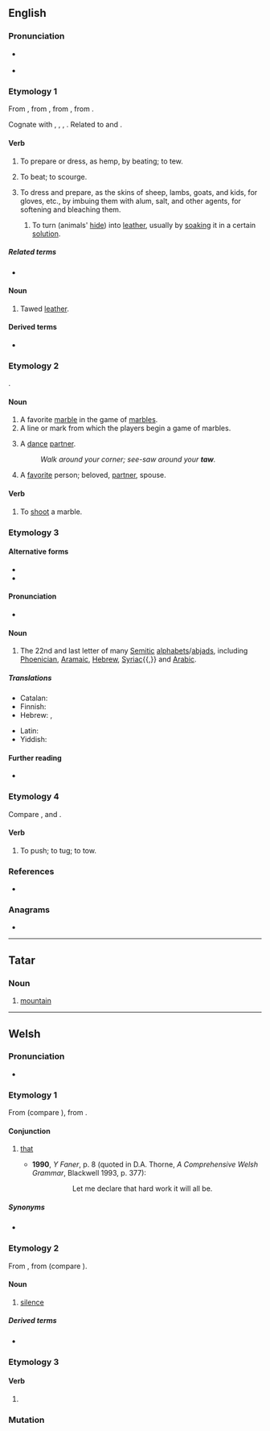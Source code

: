{{also|Taw}}
==English==

===Pronunciation===
* {{a|UK}} {{IPA|/tɔː/|lang=en}}
* {{homophones|tau|lang=en}}

===Etymology 1===
{{PIE root|en|dewh₂}}
From {{inh|en|enm|tawen}}, from {{inh|en|ang|tawian||to do, make}}, from {{etyl|gem-pro|en}} {{m|gem-pro|*tawjaną||to make, prepare}}, from {{etyl|ine-pro|en}} {{m|ine-pro|*dewh₂-||to tie to, secure}}.

Cognate with {{cog|nl|touwen||to rope, tether, curry}}, {{cog|nl|tuien||to fasten with ropes}}, {{cog|de|Tau||rope, hawser, cable}}, {{cog|got|𐍄𐌰𐌿𐌾𐌰𐌽||to make, prepare}}. Related to {{m|en|tool}} and {{m|en|tether}}.

====Verb====
{{en-verb}}

# {{lb|en|transitive|obsolete}} To prepare or dress, as hemp, by beating; to tew.
# {{lb|en|transitive|by extension}} To beat; to scourge.
# {{lb|en|transitive}} To dress and prepare, as the skins of sheep, lambs, goats, and kids, for gloves, etc., by imbuing them with alum, salt, and other agents, for softening and bleaching them.
## {{lb|en|transitive}} To turn (animals' [[hide]]) into [[leather]], usually by [[soak]]ing it in a certain [[solution]].

=====Related terms=====
* {{l|en|tool}}

====Noun====
{{en-noun|?}}

# {{lb|en|obsolete}} Tawed [[leather]].

====Derived terms====
* {{l|en|tawse}}

===Etymology 2===
{{unk|en}}.

====Noun====
{{en-noun}}

# A favorite [[marble]] in the game of [[marbles]].
# A line or mark from which the players begin a game of marbles.
# {{lb|en|square dancing}} A [[dance]] [[partner]].
#: ''Walk around your corner; see-saw around your '''taw'''.''
# A [[favorite]] person; beloved, [[partner]], spouse.

====Verb====
{{en-verb}}

# To [[shoot]] a marble.

===Etymology 3===

====Alternative forms====
* {{l|en|tav}}
* {{l|en|taf}}

====Pronunciation====
* {{IPA|/ˈtaʊ/|lang=en}}

====Noun====
{{en-noun}}

# The 22nd and last letter of many [[Semitic]] [[alphabet]]s/[[abjad]]s, including [[Phoenician]], [[Aramaic]], [[Hebrew]], [[Syriac]]{{,}} and [[Arabic]].

=====Translations=====
{{trans-top|Semitic letter}}
* Catalan: {{t+|ca|tau|f}}
* Finnish: {{t+|fi|tav}}
* Hebrew: {{t+|he|תָּו|f|tr=tav}}, {{t+|he|ת}} {{qualifier|symbol}}
{{trans-mid}}
* Latin: {{t|la|thau|n}}
* Yiddish: {{t|yi|תּו|m|f|tr=tof}}
{{trans-bottom}}

====Further reading====
* {{pedialite}}

===Etymology 4===
Compare {{m|en|tew||to tow}}, and {{m|en|tow}}.

====Verb====
{{en-verb}}

# To push; to tug; to tow.
#: {{rfquotek|Drayton}}

{{Webster 1913}}

===References===
* {{R:Websters}}

===Anagrams===
* {{anagrams|en|a=atw|ATW|AWT|TWA|WAT|WTA|Wat|wat}}

{{topics|en|Hides}}

----

==Tatar==

===Noun===
{{head|tt|noun}}

# [[mountain]]

----

==Welsh==

===Pronunciation===
* {{IPA|/tau̯/|lang=cy}}

===Etymology 1===
From {{inh|cy|cel-pro|*tāti}} (compare {{cog|sga|at·tá}}), from {{inh|cy|ine-pro|*steh₂-||to stand}}.

====Conjunction====
{{head|cy|conjunction}}

# {{lb|cy|South Wales}} [[that]] {{qualifier|introduces a noun clause, marking it for emphasis}}
#* '''1990''', ''Y Faner'', p.&nbsp;8 (quoted in D.A. Thorne, ''A Comprehensive Welsh Grammar'', Blackwell 1993, p.&nbsp;377):
#*: {{lang|cy|Gadewch imi ddatgan '''taw''' gwaith caled fydd y cyfan.}}
#*:: Let me declare that hard work it will all be.

=====Synonyms=====
* {{l|cy|mai}}

===Etymology 2===
From {{inh|cy|cel-pro|*tawsos||silent}}, from {{inh|cy|ine-pro|*teh₂ws-||still, silent}} (compare {{cog|sa|तूष्णीम्||silently}}).

====Noun====
{{cy-noun|m|-}}

# [[silence]]

=====Derived terms=====
* {{l|cy|distaw||quiet, silent}}

===Etymology 3===

====Verb====
{{head|cy|verb form}}

# {{inflection of|tewi||2|s|impr|lang=cy}}

===Mutation===
{{cy-mut-auto}}